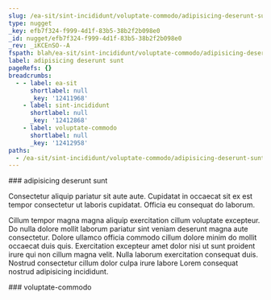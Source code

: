 ```yaml
---
slug: /ea-sit/sint-incididunt/voluptate-commodo/adipisicing-deserunt-sunt
type: nugget
_key: efb7f324-f999-4d1f-83b5-38b2f2b098e0
_id: nugget/efb7f324-f999-4d1f-83b5-38b2f2b098e0
_rev: _iKCEnSO--A
fspath: blah/ea-sit/sint-incididunt/voluptate-commodo/adipisicing-deserunt-sunt.md
label: adipisicing deserunt sunt
pageRefs: {}
breadcrumbs:
  - - label: ea-sit
      shortlabel: null
      _key: '12411968'
    - label: sint-incididunt
      shortlabel: null
      _key: '12412868'
    - label: voluptate-commodo
      shortlabel: null
      _key: '12412958'
paths:
  - /ea-sit/sint-incididunt/voluptate-commodo/adipisicing-deserunt-sunt
---
```


<NuggetArea>
<Nugget slug="/ea-sit/sint-incididunt/voluptate-commodo/adipisicing-deserunt-sunt" type="nugget" _key="efb7f324-f999-4d1f-83b5-38b2f2b098e0" _id="nugget/efb7f324-f999-4d1f-83b5-38b2f2b098e0" _rev="_iKCEnSO--A" fspath="blah/ea-sit/sint-incididunt/voluptate-commodo/adipisicing-deserunt-sunt.md" label="adipisicing deserunt sunt" paths="/ea-sit/sint-incididunt/voluptate-commodo/adipisicing-deserunt-sunt">
<NuggetBody>
### adipisicing deserunt sunt

Consectetur aliquip pariatur sit aute aute. Cupidatat in occaecat sit ex est tempor consectetur ut laboris cupidatat. Officia eu consequat do laborum.

Cillum tempor magna magna aliquip exercitation cillum voluptate excepteur. Do nulla dolore mollit laborum pariatur sint veniam deserunt magna aute consectetur. Dolore ullamco officia commodo cillum dolore minim do mollit occaecat duis quis. Exercitation excepteur amet dolor nisi ut sunt proident irure qui non cillum magna velit. Nulla laborum exercitation consequat duis. Nostrud consectetur cillum dolor culpa irure labore Lorem consequat nostrud adipisicing incididunt.

</NuggetBody>
<Breadcrumbs>
<Crumbs>
<Crumb _key="12411968" label="ea-sit" /><Crumb _key="12412868" label="sint-incididunt" /><Crumb _key="12412958" label="voluptate-commodo" />
</Crumbs>
</Breadcrumbs>
</Nugget>

<NuggetsInbound>
</NuggetsInbound>
<NuggetsOutbound>
</NuggetsOutbound>
</NuggetArea>
<PassagesInbound>
<Passage direction="inbound" type="passage" _key="12412958" _id="passage/12412958" _rev="_iKCEnSO--_" label="voluptate-commodo" passage="voluptate-commodo" fspath="blah/ea-sit/sint-incididunt/voluptate-commodo" paths="/ea-sit/sint-incididunt/voluptate-commodo" slug="/ea-sit/sint-incididunt/voluptate-commodo">
<NuggetBody>
### voluptate-commodo

</NuggetBody>
<Breadcrumbs>
<Crumbs>
<Crumb _key="12411968" label="ea-sit" /><Crumb _key="12412868" label="sint-incididunt" />
</Crumbs>
</Breadcrumbs>
</Passage>

</PassagesInbound>
<PassagesOutbound>
</PassagesOutbound>